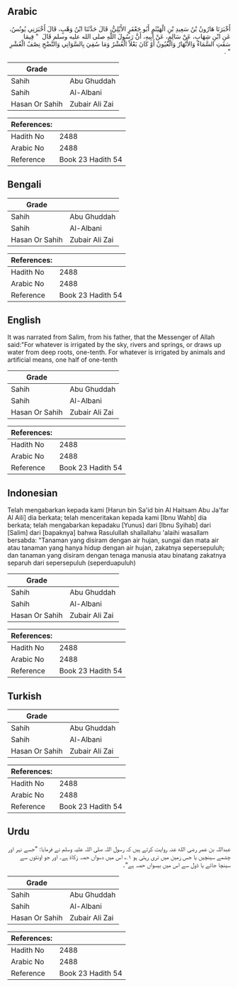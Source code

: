 ## Arabic


<div dir="rtl" lang="ar" style={{fontSize:'larger',backgroundColor:'#f8f9fa',padding:20}}>
أَخْبَرَنَا هَارُونُ بْنُ سَعِيدِ بْنِ الْهَيْثَمِ أَبُو جَعْفَرٍ الأَيْلِيُّ، قَالَ حَدَّثَنَا ابْنُ وَهْبٍ، قَالَ أَخْبَرَنِي يُونُسُ، عَنِ ابْنِ شِهَابٍ، عَنْ سَالِمٍ، عَنْ أَبِيهِ، أَنَّ رَسُولَ اللَّهِ صلى الله عليه وسلم قَالَ ‏ "‏ فِيمَا سَقَتِ السَّمَاءُ وَالأَنْهَارُ وَالْعُيُونُ أَوْ كَانَ بَعْلاً الْعُشْرُ وَمَا سُقِيَ بِالسَّوَانِي وَالنَّضْحِ نِصْفُ الْعُشْرِ ‏"‏ ‏.‏
</div>
<div style={{backgroundColor:'#f8f9fa',padding:20, marginBottom: 10}}><table> <thead> <tr> <th>Grade</th> <th></th> </tr> </thead> <tbody> <tr><td>Sahih</td><td>Abu Ghuddah</td></tr><tr><td>Sahih</td><td>Al-Albani</td></tr><tr><td>Hasan Or Sahih</td><td>Zubair Ali Zai</td></tr></tbody></table><table> <thead> <tr> <th>References:</th> <th></th> </tr> </thead> <tbody><tr><td>Hadith No</td><td>2488</td></tr><tr><td>Arabic No</td><td>2488</td></tr><tr><td>Reference</td><td>Book 23 Hadith 54</td></tr></tbody></table></div>

## Bengali


<div dir="ltr" lang="bn" style={{fontSize:'larger',backgroundColor:'#f8f9fa',padding:20}}>

</div>
<div style={{backgroundColor:'#f8f9fa',padding:20, marginBottom: 10}}><table> <thead> <tr> <th>Grade</th> <th></th> </tr> </thead> <tbody> <tr><td>Sahih</td><td>Abu Ghuddah</td></tr><tr><td>Sahih</td><td>Al-Albani</td></tr><tr><td>Hasan Or Sahih</td><td>Zubair Ali Zai</td></tr></tbody></table><table> <thead> <tr> <th>References:</th> <th></th> </tr> </thead> <tbody><tr><td>Hadith No</td><td>2488</td></tr><tr><td>Arabic No</td><td>2488</td></tr><tr><td>Reference</td><td>Book 23 Hadith 54</td></tr></tbody></table></div>

## English


<div dir="ltr" lang="en" style={{fontSize:'larger',backgroundColor:'#f8f9fa',padding:20}}>
It was narrated from Salim, from his father, that the Messenger of Allah said:"For whatever is irrigated by the sky, rivers and springs, or draws up water from deep roots, one-tenth. For whatever is irrigated by animals and artificial means, one half of one-tenth
</div>
<div style={{backgroundColor:'#f8f9fa',padding:20, marginBottom: 10}}><table> <thead> <tr> <th>Grade</th> <th></th> </tr> </thead> <tbody> <tr><td>Sahih</td><td>Abu Ghuddah</td></tr><tr><td>Sahih</td><td>Al-Albani</td></tr><tr><td>Hasan Or Sahih</td><td>Zubair Ali Zai</td></tr></tbody></table><table> <thead> <tr> <th>References:</th> <th></th> </tr> </thead> <tbody><tr><td>Hadith No</td><td>2488</td></tr><tr><td>Arabic No</td><td>2488</td></tr><tr><td>Reference</td><td>Book 23 Hadith 54</td></tr></tbody></table></div>

## Indonesian


<div dir="ltr" lang="id" style={{fontSize:'larger',backgroundColor:'#f8f9fa',padding:20}}>
Telah mengabarkan kepada kami [Harun bin Sa'id bin Al Haitsam Abu Ja'far Al Aili] dia berkata; telah menceritakan kepada kami [Ibnu Wahb] dia berkata; telah mengabarkan kepadaku [Yunus] dari [Ibnu Syihab] dari [Salim] dari [bapaknya] bahwa Rasulullah shallallahu 'alaihi wasallam bersabda: "Tanaman yang disiram dengan air hujan, sungai dan mata air atau tanaman yang hanya hidup dengan air hujan, zakatnya sepersepuluh; dan tanaman yang disiram dengan tenaga manusia atau binatang zakatnya separuh dari sepersepuluh (seperduapuluh)
</div>
<div style={{backgroundColor:'#f8f9fa',padding:20, marginBottom: 10}}><table> <thead> <tr> <th>Grade</th> <th></th> </tr> </thead> <tbody> <tr><td>Sahih</td><td>Abu Ghuddah</td></tr><tr><td>Sahih</td><td>Al-Albani</td></tr><tr><td>Hasan Or Sahih</td><td>Zubair Ali Zai</td></tr></tbody></table><table> <thead> <tr> <th>References:</th> <th></th> </tr> </thead> <tbody><tr><td>Hadith No</td><td>2488</td></tr><tr><td>Arabic No</td><td>2488</td></tr><tr><td>Reference</td><td>Book 23 Hadith 54</td></tr></tbody></table></div>

## Turkish


<div dir="ltr" lang="tr" style={{fontSize:'larger',backgroundColor:'#f8f9fa',padding:20}}>

</div>
<div style={{backgroundColor:'#f8f9fa',padding:20, marginBottom: 10}}><table> <thead> <tr> <th>Grade</th> <th></th> </tr> </thead> <tbody> <tr><td>Sahih</td><td>Abu Ghuddah</td></tr><tr><td>Sahih</td><td>Al-Albani</td></tr><tr><td>Hasan Or Sahih</td><td>Zubair Ali Zai</td></tr></tbody></table><table> <thead> <tr> <th>References:</th> <th></th> </tr> </thead> <tbody><tr><td>Hadith No</td><td>2488</td></tr><tr><td>Arabic No</td><td>2488</td></tr><tr><td>Reference</td><td>Book 23 Hadith 54</td></tr></tbody></table></div>

## Urdu


<div dir="rtl" lang="ur" style={{fontSize:'larger',backgroundColor:'#f8f9fa',padding:20}}>
عبداللہ بن عمر رضی الله عنہ روایت کرتے ہیں کہ رسول اللہ صلی اللہ علیہ وسلم نے فرمایا: ”جسے نہر اور چشمے سینچیں یا جس زمین میں تری رہتی ہو ۱؎ اس میں دسواں حصہ زکاۃ ہے۔ اور جو اونٹوں سے سینچا جائے یا ڈول سے اس میں بیسواں حصہ ہے“۔
</div>
<div style={{backgroundColor:'#f8f9fa',padding:20, marginBottom: 10}}><table> <thead> <tr> <th>Grade</th> <th></th> </tr> </thead> <tbody> <tr><td>Sahih</td><td>Abu Ghuddah</td></tr><tr><td>Sahih</td><td>Al-Albani</td></tr><tr><td>Hasan Or Sahih</td><td>Zubair Ali Zai</td></tr></tbody></table><table> <thead> <tr> <th>References:</th> <th></th> </tr> </thead> <tbody><tr><td>Hadith No</td><td>2488</td></tr><tr><td>Arabic No</td><td>2488</td></tr><tr><td>Reference</td><td>Book 23 Hadith 54</td></tr></tbody></table></div>